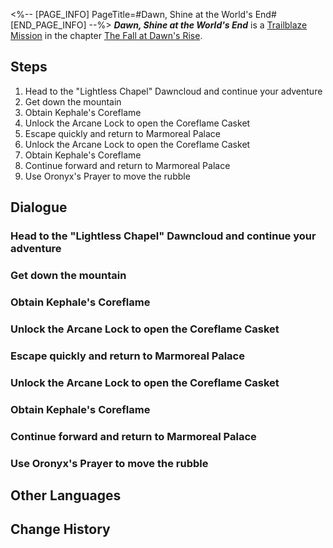 <%-- [PAGE_INFO]
PageTitle=#Dawn, Shine at the World's End#
[END_PAGE_INFO] --%>
{{Stub|Dialogue.}}
{{Mission Infobox
|id            = 1040410
|title         = 
|image         = <!--Mission Dawn, Shine at the World's End.png-->
|type          = Trailblaze
|event_name    = 
|chapter       = The Fall at Dawn's Rise
|requirements  = [[Trailblaze Mission]] ''[[Dawn, Shine at the World's End]]'' completed
|summary       = <!--official mission summary from Fate's Atlas-->
|characters    = Trailblazer
|startLocation = [[<!--starting world-->]] - [[<!--starting area-->]]
|world         = <!--starting world-->
|area          = <!--starting area-->
|prev          = 
|next          = ???
|rewards       = Trailblaze EXP*1,400; Stellar Jade*180; Traveler's Guide*12; Refined Aether*12; Celestial Ambrosia*560; Lightless Dawncloud*1 { text = ''Lightless Dawncloud'' }; Credit*180,000
}}
'''''Dawn, Shine at the World's End''''' is a [[Trailblaze Mission]] in the chapter [[The Fall at Dawn's Rise]].

==Steps==
# Head to the "Lightless Chapel" Dawncloud and continue your adventure
# Get down the mountain
# Obtain Kephale's Coreflame
# Unlock the Arcane Lock to open the Coreflame Casket
# Escape quickly and return to Marmoreal Palace
# Unlock the Arcane Lock to open the Coreflame Casket
# Obtain Kephale's Coreflame
# Continue forward and return to Marmoreal Palace
# Use Oronyx's Prayer to move the rubble

<!--
==Gameplay Notes==

--><!--
==Trial Character==

-->
==Dialogue==
{{Stub Dialogue}}
===Head to the "Lightless Chapel" Dawncloud and continue your adventure{{subst:void|<!--104041001-->}}===
{{Mission Description|type=trailblaze|location=<!--to be added-->|I created a passage to the Vortex of Genesis with spirit water. Hyacine will claim Aquila's divine authority and bid farewell to everyone. Meanwhile, we'll rush back to Okhema to provide support.}}
{{Dialogue Start}}
{{Dialogue End}}

===Get down the mountain{{subst:void|<!--104041003-->}}===
{{Dialogue Start}}
{{Dialogue End}}

===Obtain Kephale's Coreflame{{subst:void|<!--104041004-->}}===
{{Mission Description|type=trailblaze|location=<!--to be added-->|update|Evernight has descended upon the holy city, bringing disturbing chaos in its wake. With just one final Coreflame to return, completing the "Era Nova" may be our only choice in this crisis. After retrieving Kephale's Coreflame, we will immediately head to the Vortex of Genesis.}}
{{Dialogue Start}}
{{Dialogue End}}

===Unlock the Arcane Lock to open the Coreflame Casket{{subst:void|<!--104041005-->}}===
{{Dialogue Start}}
{{Dialogue End}}

===Escape quickly and return to Marmoreal Palace{{subst:void|<!--104041006-->}}===
{{Mission Description|type=trailblaze|location=<!--to be added-->|update|Black Tide Creatures, along with the Flame Reaver, are closing in step by step, yet Kephale's Coreflame remains nowhere to be found. We choose to trust Cipher, who was entrusted with the Coreflame, and keep running toward Marmoreal Palace.}}
{{Dialogue Start}}
{{Dialogue End}}

===Unlock the Arcane Lock to open the Coreflame Casket{{subst:void|<!--104041016-->}}===
{{Mission Description|type=trailblaze|location=<!--to be added-->|update|Evernight has descended upon the holy city, bringing disturbing chaos in its wake. With just one final Coreflame to return, completing the "Era Nova" may be our only choice in this crisis. After retrieving Kephale's Coreflame, we will immediately head to the Vortex of Genesis.}}
{{Dialogue Start}}
{{Dialogue End}}

===Obtain Kephale's Coreflame{{subst:void|<!--104041018-->}}===
{{Dialogue Start}}
{{Dialogue End}}

===Continue forward and return to Marmoreal Palace{{subst:void|<!--104041021-->}}===
{{Mission Description|type=trailblaze|location=<!--to be added-->|update|Black Tide Creatures, along with the Flame Reaver, are closing in step by step, yet Kephale's Coreflame remains nowhere to be found. We choose to trust Cipher, who was entrusted with the Coreflame, and keep running toward Marmoreal Palace.}}
{{Dialogue Start}}
{{Dialogue End}}

===Use Oronyx's Prayer to move the rubble{{subst:void|<!--104041026-->}}===
{{Mission Description|type=trailblaze|location=<!--to be added-->|update|I created a passage to the Vortex of Genesis with spirit water. Hyacine will claim Aquila's divine authority and bid farewell to everyone. Meanwhile, we'll rush back to Okhema to provide support.}}
{{Dialogue Start}}
{{Dialogue End}}

==Other Languages==
{{Other Languages
|en   = Dawn, Shine at the World's End
|zhs  = 黎明啊，执耀于全世之终
|zht  = 黎明啊，執耀於全世之終
|ja   = 黎明よ、万象の終焉に輝きを
|ko   = 여명이여, 세계의 끝에서 빛나 주오
|es   = Amanecer, brilla en el fin del mundo
|fr   = Aube, rayonne au bout du monde
|ru   = О рассвет, озари конец мира
|th   = รุ่งอรุณเอ๋ย จงสาดส่องจุดจบของโลก
|vi   = Hỡi bình minh, hãy thắp sáng nơi tận cùng thế giới
|de   = O Morgenröte, du wirst über die Welt herrschen
|id   = Fajar, Bersinar di Akhir Dunia
|pt   = Aurora, Brilhe no Fim do Mundo
}}

==Change History==
{{Change History|3.3}}
